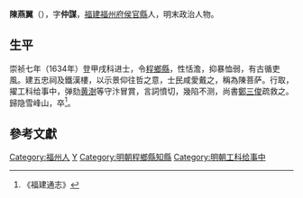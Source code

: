 '''陳燕翼'''（{{bd|？||？||catIdx=C}}），字'''仲謀'''，[[福建|福建]][[福州府|福州府]][[侯官縣|侯官縣]]人，明末政治人物。

== 生平 ==
崇祯七年（1634年）登甲戌科进士，令[[程鄉縣|程鄉縣]]，性恬澹，抑暴恤弱，有古循吏風。建五忠祠及鐵漢樓，以示景仰往哲之意，士民咸愛戴之，稱為陳菩萨。行取，擢工科给事中，弹劾[[黄澍|黄澍]]等守汴冒賞，言詞憤切，幾陷不测，尚書[[鄭三俊|鄭三俊]]疏救之。歸隐雪峰山，卒<ref>《福建通志》</ref>。

==參考文獻==
{{reflist}}

{{崇禎七年甲戌科殿試金榜}}

{{Authority control}}

{{DEFAULTSORT:Chen陈}}

[[Category:福州人|Category:福州人]]
[[Category:陈姓|Y]]
[[Category:明朝程鄉縣知縣|Category:明朝程鄉縣知縣]]
[[Category:明朝工科给事中|Category:明朝工科给事中]]


{{明朝官员小作品}}